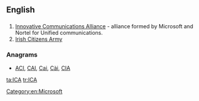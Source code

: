{{also|ica}}
==English==
{{wikipedia|ICA}}

==={{initialism-old|en}}===
{{head|en}}

# [[w:Innovative Communications Alliance|Innovative Communications Alliance]] - alliance formed by Microsoft and Nortel for Unified communications.
# [[w:Irish Citizens Army|Irish Citizens Army]]

===Anagrams===
* [[ACI#English|ACI]], [[CAI#English|CAI]], [[Cai#English|Cai]], [[Cài#English|Cài]], [[CIA#English|CIA]]
[[Category:en:Microsoft]]

[[ta:ICA]]
[[tr:ICA]]